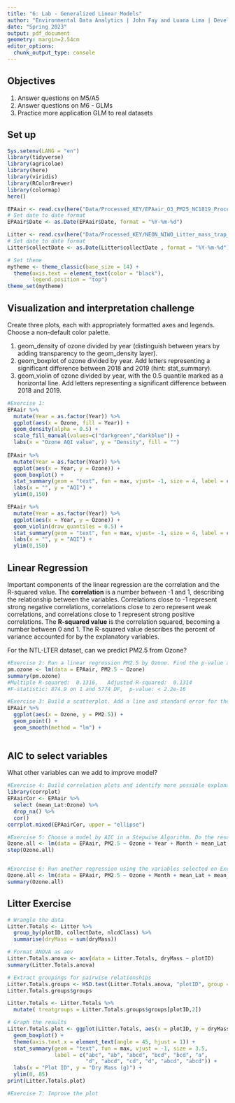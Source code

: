 ```yaml
---
title: "6: Lab - Generalized Linear Models"
author: "Environmental Data Analytics | John Fay and Luana Lima | Developed by Kateri Salk"
date: "Spring 2023"
output: pdf_document
geometry: margin=2.54cm
editor_options: 
  chunk_output_type: console
---
```


## Objectives
1. Answer questions on M5/A5
2. Answer questions on M6 - GLMs
3. Practice more application GLM to real datasets


## Set up
```r
Sys.setenv(LANG = "en")
library(tidyverse)
library(agricolae)   
library(here)
library(viridis)
library(RColorBrewer)
library(colormap)
here()

EPAair <- read.csv(here("Data/Processed_KEY/EPAair_O3_PM25_NC1819_Processed.csv"), stringsAsFactors = TRUE)
# Set date to date format
EPAair$Date <- as.Date(EPAair$Date, format = "%Y-%m-%d")

Litter <- read.csv(here("Data/Processed_KEY/NEON_NIWO_Litter_mass_trap_Processed.csv"), stringsAsFactors = TRUE)
# Set date to date format
Litter$collectDate <- as.Date(Litter$collectDate , format = "%Y-%m-%d")

# Set theme
mytheme <- theme_classic(base_size = 14) +
  theme(axis.text = element_text(color = "black"), 
        legend.position = "top")
theme_set(mytheme)
```



## Visualization and interpretation challenge

Create three plots, each with appropriately formatted axes and legends. Choose a non-default color palette.

1. geom_density of ozone divided by year (distinguish between years by adding transparency to the geom_density layer).
2. geom_boxplot of ozone divided by year. Add letters representing a significant difference between 2018 and 2019 (hint: stat_summary). 
3. geom_violin of ozone divided by year, with the 0.5 quantile marked as a horizontal line. Add letters representing a significant difference between 2018 and 2019. 

```r
#Exercise 1:
EPAair %>%
  mutate(Year = as.factor(Year)) %>%
  ggplot(aes(x = Ozone, fill = Year)) +
  geom_density(alpha = 0.5) +
  scale_fill_manual(values=c("darkgreen","darkblue")) +
  labs(x = "Ozone AQI value", y = "Density", fill = "")
  
EPAair %>%
  mutate(Year = as.factor(Year)) %>%
  ggplot(aes(x = Year, y = Ozone)) +
  geom_boxplot() +
  stat_summary(geom = "text", fun = max, vjust= -1, size = 4, label = c("b","a"))+
  labs(x = "", y = "AQI") +
  ylim(0,150)

EPAair %>%
  mutate(Year = as.factor(Year)) %>%
  ggplot(aes(x = Year, y = Ozone)) +
  geom_violin(draw_quantiles = 0.5) +
  stat_summary(geom = "text", fun = max, vjust= -1, size = 4, label = c("b","a"))+
  labs(x = "", y = "AQI") +
  ylim(0,150)

```

## Linear Regression

Important components of the linear regression are the correlation and the R-squared value. The **correlation** is a number between -1 and 1, describing the relationship between the variables. Correlations close to -1 represent strong negative correlations, correlations close to zero represent weak correlations, and correlations close to 1 represent strong positive correlations. The **R-squared value** is the correlation squared, becoming a number between 0 and 1. The R-squared value describes the percent of variance accounted for by the explanatory variables. 

For the NTL-LTER dataset, can we predict PM2.5 from Ozone?

```r

#Exercise 2: Run a linear regression PM2.5 by Ozone. Find the p-value and R-squared value. 
pm.ozone <- lm(data = EPAair, PM2.5 ~ Ozone)
summary(pm.ozone)
#Multiple R-squared:  0.1316,	Adjusted R-squared:  0.1314 
#F-statistic: 874.9 on 1 and 5774 DF,  p-value: < 2.2e-16

#Exercise 3: Build a scatterplot. Add a line and standard error for the linear regression. Add the regression equation to the plot
EPAair %>%
  ggplot(aes(x = Ozone, y = PM2.5)) +
  geom_point() +
  geom_smooth(method = "lm") +
  

```


## AIC to select variables

What other variables can we add to improve model?

```r

#Exercise 4: Build correlation plots and identify more possible explanatory variables to add to the regression.
library(corrplot)
EPAairCor <- EPAair %>%
  select (mean_Lat:Ozone) %>%
  drop_na() %>%
  cor()
corrplot.mixed(EPAairCor, upper = "ellipse")

#Exercise 5: Choose a model by AIC in a Stepwise Algorithm. Do the results from AIC match the variables you selected on Exercise 4?
Ozone.all <- lm(data = EPAair, PM2.5 ~ Ozone + Year + Month + mean_Lat + mean_Lng)
step(Ozone.all)


#Exercise 6: Run another regression using the variables selected on Exercise 6. Compare r-squared value with the one from Exercise 2. 
Ozone.all <- lm(data = EPAair, PM2.5 ~ Ozone + Month + mean_Lat + mean_Lng)
summary(Ozone.all)
```



## Litter Exercise

```r
# Wrangle the data
Litter.Totals <- Litter %>%
  group_by(plotID, collectDate, nlcdClass) %>%
  summarise(dryMass = sum(dryMass))

# Format ANOVA as aov
Litter.Totals.anova <- aov(data = Litter.Totals, dryMass ~ plotID)
summary(Litter.Totals.anova)

# Extract groupings for pairwise relationships
Litter.Totals.groups <- HSD.test(Litter.Totals.anova, "plotID", group = TRUE)
Litter.Totals.groups$groups

Litter.Totals <- Litter.Totals %>%
  mutate( treatgroups = Litter.Totals.groups$groups[plotID,2])

# Graph the results
Litter.Totals.plot <- ggplot(Litter.Totals, aes(x = plotID, y = dryMass)) +
  geom_boxplot() +
  theme(axis.text.x = element_text(angle = 45, hjust = 1)) +
  stat_summary(geom = "text", fun = max, vjust = -1, size = 3.5,
               label = c("abc", "ab", "abcd", "bcd", "bcd", "a", 
                         "d", "abcd", "cd", "d", "abcd", "abcd")) +
  labs(x = "Plot ID", y = "Dry Mass (g)") +
  ylim(0, 85)
print(Litter.Totals.plot)

```

```r
#Exercise 7: Improve the plot


```

